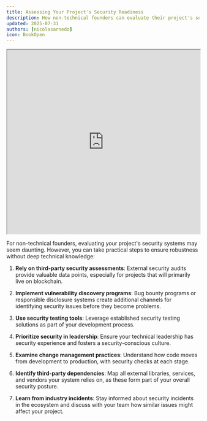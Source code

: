 ```yaml
---
title: Assessing Your Project's Security Readiness
description: How non-technical founders can evaluate their project's security
updated: 2025-07-31
authors: [nicolasarnedo]
icon: BookOpen
---
```


<div style={{ margin: '2rem 0' }}>
  <iframe 
    src="https://drive.google.com/file/d/1zTfJgmw39ICMI6DPN4uXvD4GnGXGRzt_/preview" 
    width="100%" 
    height="480" 
    allow="autoplay"
    style={{ border: 'none', borderRadius: '8px' }}
  ></iframe>
</div> 

For non-technical founders, evaluating your project's security systems may seem daunting. However, you can take practical steps to ensure robustness without deep technical knowledge:

1. **Rely on third-party security assessments**: External security audits provide valuable data points, especially for projects that will primarily live on blockchain.

2. **Implement vulnerability discovery programs**: Bug bounty programs or responsible disclosure systems create additional channels for identifying security issues before they become problems.

3. **Use security testing tools**: Leverage established security testing solutions as part of your development process.

4. **Prioritize security in leadership**: Ensure your technical leadership has security experience and fosters a security-conscious culture.

5. **Examine change management practices**: Understand how code moves from development to production, with security checks at each stage.

6. **Identify third-party dependencies**: Map all external libraries, services, and vendors your system relies on, as these form part of your overall security posture.

7. **Learn from industry incidents**: Stay informed about security incidents in the ecosystem and discuss with your team how similar issues might affect your project.
